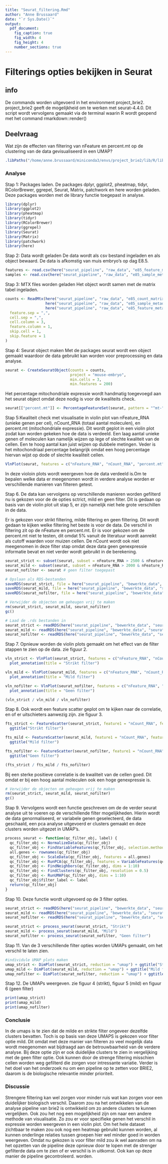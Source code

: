 ```yaml
---
title: "Seurat_filtering.Rmd"
author: "Anne Brussaard"
date: "`r Sys.Date()`"
output: 
  pdf_document: 
    fig_caption: true
    fig_width: 4
    fig_height: 4
    number_sections: true
---
```

# Filterings opties bekijken in Seurat

## info 
De commands worden uitgevoerd in het environment project_brie2. project_brie2 geeft de mogelijkheid om te werken met seurat-4.4.0. Dit script wordt vervolgens gemaakt via de terminal waarin R wordt geopend met het command rmarkdown::render()


## Deelvraag
Wat zijn de effecten van filtering van nFeature en percent.mt op de clustering van de data gevisualiseerd in een UMAP?

```r
.libPaths("/home/anne.brussaard/miniconda3/envs/project_brie2/lib/R/library")
```

### Analyse 
Stap 1: Packages laden. 
De packages dplyr, ggplot2, pheatmap, tidyr, RColorBrewer, ggrepel, Seurat, Matrix, patchwork en here worden geladen. Deze packages worden met de library functie toegepast in analyse.
```r
library(dplyr)
library(ggplot2)
library(pheatmap)
library(tidyr)
library(RColorBrewer)
library(ggrepel)
library(Seurat)
library(Matrix)
library(patchwork)
library(here)
```

Stap 2: Data wordt geladen
De data wordt als csv bestand ingeladen en als object bewaard. De data is afkomstig van muis embryo's op dag E8.5. 
```r
features <- read.csv(here("seurat_pipeline", "raw_data", "e85_feature_metadata.csv.gz"))
samples <- read.csv(here("seurat_pipeline", "raw_data", "e85_sample_metadata.csv"))
```

Stap 3: MTX files worden geladen
Het object wordt samen met de matrix tabel ingeladen. 
```r
counts <- ReadMtx(here("seurat_pipeline", "raw_data", "e85_count_matrix.mtx.gz"),
                  here("seurat_pipeline", "raw_data", "e85_sample_metadata.csv"),
                  here("seurat_pipeline", "raw_data", "e85_feature_metadata.csv.gz"),
  feature.sep = ",",
  cell.sep = ",",
  cell.column = 3,
  feature.column = 1,
  skip.cell = 1,
  skip.feature = 1
)
```

Stap 4: Seurat object maken
Met de packages seurat wordt een object gemaakt waardoor de data gebruikt kan worden voor preprocessing en data analyse.
```r
seurat <- CreateSeuratObject(counts = counts, 
                             project = "mouse-embryo", 
                             min.cells = 3, 
                             min.features = 200)
```
Het percentage mitochondriale expressie wordt handmatig toegevoegd aan het seurat object omdat deze nodig is voor de kwaliteits check. 
```r
seurat[["percent.mt"]] <- PercentageFeatureSet(seurat, pattern = "^mt-")
```

Stap 5:Kwaliteit check met visualisatie in violin plot van nFeature_RNA (unieke genen per cel), nCount_RNA (totaal aantal moleculen), en percent.mt (mitochondriale expressie). Dit wordt geplot in een violin plot zodat kan worden gekeken hoe de data is verdeeld. Een laag aantal unieke genen of moleculen kan namelijk wijzen op lege of slechte kwaliteit van de cellen. Een te hoog aantal kan juist wijzen op dubbele metingen. Veder is het mitochondriaal percentage belangrijk omdat een hoog percentage hiervan wijst op dode of slechte kwaliteit cellen. 
```r
VlnPlot(seurat, features = c("nFeature_RNA", "nCount_RNA", "percent.mt"), ncol = 3)
```
In deze violoin plots wordt weergeven hoe de data verdeeld is.Om te bepalen welke data er meegenomen wordt in verdere analyse worden er verschillende manieren van filteren getest. 

Stap 6. De data kan vervolgens op verschillende manieren worden gefilterd nu is gekozen voor de de opties sctrict, mild en geen filter. Dit is gedaan op basis van de violin plot uit stap 5, er zijn namelijk niet hele grote verschillen in de data. 

Er is gekozen voor strikt filtering, milde filtering en geen filtering. Dit wordt gedaan te kijken welke filtering het beste is voor de data. De verschil in filtering zit op de nFeature en percent.mt. Er is voor gekozen om de percent.mt niet te testen, dit omdat 5% vanuit de literatuur wordt aanreikt als cutoff waarden voor muizen cellen. De nCount wordt ook niet meegenomen in deze filter stap omdat deze data geen genexpressie informatie bevat en niet verder wordt gebruikt in de berekening. 
```r
seurat_strict <- subset(seurat, subset = nFeature_RNA > 2500 & nFeature_RNA < 10000 & percent.mt < 5)
seurat_mild <- subset(seurat, subset = nFeature_RNA > 2000 & nFeature_RNA < 12000 & percent.mt < 5)
seurat_nofilter <- seurat # geen filter toegepast
```

```r
# Opslaan als RDS-bestanden
saveRDS(seurat_strict, file = here("seurat_pipeline", "bewerkte_data", "seurat_strict.rds"))
saveRDS(seurat_mild, file = here("seurat_pipeline", "bewerkte_data", "seurat_mild.rds"))
saveRDS(seurat_nofilter, file = here("seurat_pipeline", "bewerkte_data", "seurat_nofilter.rds"))

# Verwijder de objecten om geheugen vrij te maken
rm(seurat_strict, seurat_mild, seurat_nofilter)
gc()
```

```r
# Laad de .rds bestanden in
seurat_strict <- readRDS(here("seurat_pipeline", "bewerkte_data", "seurat_strict.rds"))
seurat_mild <- readRDS(here("seurat_pipeline", "bewerkte_data", "seurat_mild.rds"))
seurat_nofilter <- readRDS(here("seurat_pipeline", "bewerkte_data", "seurat_nofilter.rds"))
```

Stap 7. Opnieuw worden de violin plots gemaakt om het effect van de filter stappen te zien op de data. zie figuur 2. 
```r
vln_strict <- VlnPlot(seurat_strict, features = c("nFeature_RNA", "nCount_RNA", "percent.mt"), ncol = 3) + 
  plot_annotation(title = "Strikt filter")

vln_mild <- VlnPlot(seurat_mild, features = c("nFeature_RNA", "nCount_RNA", "percent.mt"), ncol = 3) + 
  plot_annotation(title = "Mild filter")

vln_nofilter <- VlnPlot(seurat_nofilter, features = c("nFeature_RNA", "nCount_RNA", "percent.mt"), ncol = 3) + 
  plot_annotation(title = "Geen filter")

(vln_strict / vln_mild / vln_nofilter)
```

Stap 8. Ook wordt een feature scatter geplot om te kijken naar de correlatie, en of er uitschieters aanwezig zijn. zie figuur 3.
```r
fts_strict <- FeatureScatter(seurat_strict, feature1 = "nCount_RNA", feature2 = "nFeature_RNA") +
  ggtitle("Strikt filter")

fts_mild <- FeatureScatter(seurat_mild, feature1 = "nCount_RNA", feature2 = "nFeature_RNA") +
  ggtitle("Mild filter")

fts_nofilter <- FeatureScatter(seurat_nofilter, feature1 = "nCount_RNA", feature2 = "nFeature_RNA") +
  ggtitle("Geen filter")

(fts_strict / fts_mild / fts_nofilter)
```

Bij een sterke positieve correlatie is de kwaliteit van de cellen goed. Dit omdat er bij een hoog aantal moleculen ook een hoge genexpressie is. 

```r
# Verwijder de objecten om geheugen vrij te maken
rm(seurat_strict, seurat_mild, seurat_nofilter)
gc()
```

Stap 9. Vervolgens wordt een functie geschreven om de de verder seurat analyse uit te voeren op de verschillende filter mogelijkheden. 
Hierin wordt de data genormaliseerd, er variabele genen geselecteerd, de data geschaald, een pca analyse uitgevoerd er clusters gemaakt en deze clusters worden uitgezet in UMAP's. 
```r
process_seurat <- function(qc_filter_obj, label) {
  qc_filter_obj <- NormalizeData(qc_filter_obj)
  qc_filter_obj <- FindVariableFeatures(qc_filter_obj, selection.method = "vst", nfeatures = 2000)
  all.genes <- rownames(qc_filter_obj)
  qc_filter_obj <- ScaleData(qc_filter_obj, features = all.genes)
  qc_filter_obj <- RunPCA(qc_filter_obj, features = VariableFeatures(qc_filter_obj))
  qc_filter_obj <- FindNeighbors(qc_filter_obj, dims = 1:10)
  qc_filter_obj <- FindClusters(qc_filter_obj, resolution = 0.5)
  qc_filter_obj <- RunUMAP(qc_filter_obj, dims = 1:10)
  qc_filter_obj$filter_label <- label
  return(qc_filter_obj)
}
```

Stap 10. Deze functie wordt uitgevoerd op de 3 filter opties.
```r

seurat_strict <- readRDS(here("seurat_pipeline", "bewerkte_data", "seurat_strict.rds"))
seurat_mild <- readRDS(here("seurat_pipeline", "bewerkte_data", "seurat_mild.rds"))
seurat_nofilter <- readRDS(here("seurat_pipeline", "bewerkte_data", "seurat_nofilter.rds"))

seurat_strict <- process_seurat(seurat_strict, "Strikt")
seurat_mild <- process_seurat(seurat_mild, "Mild")
seurat_nofilter <- process_seurat(seurat_nofilter, "Geen filter")
```

Stap 11. Van de 3 verschillende filter opties worden UMAPs gemaakt, om het verschil te laten zien. 
```r
#individule UMAP plots maken 
umap_strict <- DimPlot(seurat_strict, reduction = "umap") + ggtitle("Strikt filter")
umap_mild <- DimPlot(seurat_mild, reduction = "umap") + ggtitle("Mild filter")
umap_nofilter <- DimPlot(seurat_nofilter, reduction = "umap") + ggtitle("Geen filter")
```

Stap 12. De UMAPs weergeven. zie figuur 4 (strikt), figuur 5 (mild) en figuur 6 (geen filter)


```r
print(umap_strict)
print(umap_mild)
print(umap_nofilter)
```


### Conclusie
In de umaps is te zien dat de milde en strikte filter ongeveer dezelfde clusters bevatten. Toch is op basis van deze UMAPS is gekozen voor filter optie mild. Dit omdat met deze manier van filteren zo veel mogelijk data wordt meegenomen wat bijdraagd aan de betrouwbaarheid van de verdere analyse. Bij deze optie zijn er ook duidelijke clusters te zien in vergelijking met de geen filter optie. Ook kunnen door de strenge filtering misschien cellen worden weg gefilterd die zorgen voor intressante variatie. Verder is het doel van het onderzoek nu om een pipeline op te zetten voor BRIE2, daarom is de biologische relevantie minder prioriteit. 

### Discussie
Strengere filtering kan wel zorgen voor minder ruis wat kan zorgen voor een duidelijker biologisch verschil. Daarom zou na het ontwikkelen van de analyse pipeline van brie2 is ontwikkeld om zo andere clusters te kunnen vergelijken. Ook zou het nog een mogelijkheid zijn om naar een andere methode van visualisatie. Zo zou er voor specifieke genen het verschil in expressie worden weergeven in een violin plot. Om het hele dataset zichtbaar te maken zou ook nog een heatmap gebruikt kunnen worden, al kunnen onderlinge relaties tussen groepen hier wel minder goed in worden weergeven. Omdat nu gekozen is voor filter mild zou ik wel aanraden om na het opzetten van de pipeline deze opnieuw door te lopen met de strenger gefilterde data om te zien of er verschil is in uitkomst. Ook kan op deze manier de pipeline gecontroleerd. worden. 
